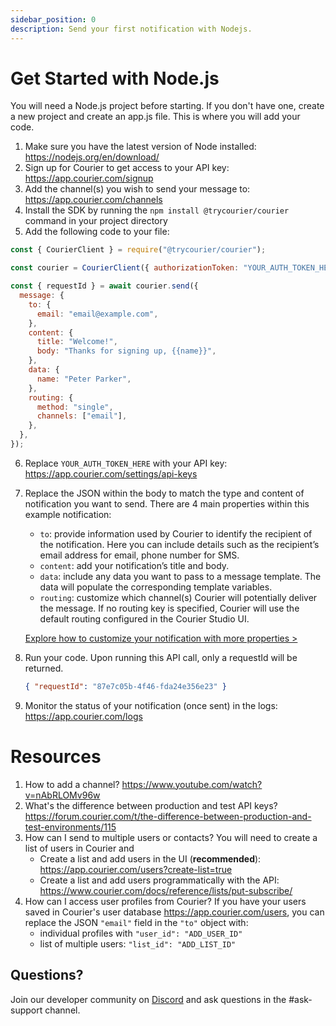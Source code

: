 ```yaml
---
sidebar_position: 0
description: Send your first notification with Nodejs.
---
```



# Get Started with Node.js

You will need a Node.js project before starting. If you don't have one, create a new project and create an app.js file. This is where you will add your code.

1. Make sure you have the latest version of Node installed: https://nodejs.org/en/download/
2. Sign up for Courier to get access to your API key: https://app.courier.com/signup
3. Add the channel(s) you wish to send your message to: https://app.courier.com/channels
4. Install the SDK by running the `npm install @trycourier/courier` command in your project directory
5. Add the following code to your file:

```jsx
const { CourierClient } = require("@trycourier/courier");

const courier = CourierClient({ authorizationToken: "YOUR_AUTH_TOKEN_HERE" });

const { requestId } = await courier.send({
  message: {
    to: {
      email: "email@example.com",
    },
    content: {
      title: "Welcome!",
      body: "Thanks for signing up, {{name}}",
    },
    data: {
      name: "Peter Parker",
    },
    routing: {
      method: "single",
      channels: ["email"],
    },
  },
});
```

6. Replace `YOUR_AUTH_TOKEN_HERE` with your API key: https://app.courier.com/settings/api-keys
7. Replace the JSON within the body to match the type and content of notification you want to send.
    There are 4 main properties within this example notification:

    - `to`: provide information used by Courier to identify the recipient of the notification. Here you can include details such as the recipient’s email address for email, phone number for SMS.
    - `content`: add your notification’s title and body.
    - `data`: include any data you want to pass to a message template. The data will populate the corresponding template variables.
    - `routing`: customize which channel(s) Courier will potentially deliver the message. If no routing key is specified, Courier will use the default routing configured in the Courier Studio UI.

    [Explore how to customize your notification with more properties >](../../../reference/send/message/)
8. Run your code. Upon running this API call, only a requestId will be returned.
    ```json
    { "requestId": "87e7c05b-4f46-fda24e356e23" }
    ```
9. Monitor the status of your notification (once sent) in the logs: https://app.courier.com/logs

# Resources

1. How to add a channel?
    https://www.youtube.com/watch?v=nAbRLOMv96w
2. What's the difference between production and test API keys?
    https://forum.courier.com/t/the-difference-between-production-and-test-environments/115
3. How can I send to multiple users or contacts?
    You will need to create a list of users in Courier and 
    - Create a list and add users in the UI (**recommended**): https://app.courier.com/users?create-list=true
    - Create a list and add users programmatically with the API: https://www.courier.com/docs/reference/lists/put-subscribe/
4. How can I access user profiles from Courier?
    If you have your users saved in Courier's user database https://app.courier.com/users, you can replace the JSON `"email"` field in the `"to"` object with:
    - individual profiles with `"user_id": "ADD_USER_ID"`
    - list of multiple users: `"list_id": "ADD_LIST_ID"`

## Questions?

Join our developer community on [Discord](https://discord.com/invite/courier) and ask questions in the #ask-support channel.